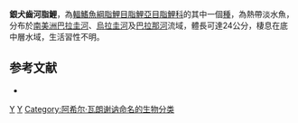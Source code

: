 {{Speciesbox 
| taxon = Cynopotamus argenteus
| status = NE
| status_system = IUCN3.1
| authority =  [[Achille_Valenciennes|Valenciennes]], 1836
| synonyms = *''Hydrocyon argenteum''<br /><small>Valenciennes, 1836</small>
*''Characinus squamosus''<br /><small>Eigenmann & Kennedy, 1903</small>
*''Charax caliurus''<br /><small>Eigenmann & Kennedy, 1907</small>
}}
'''銀犬齒河脂鯉'''，為[[輻鰭魚綱|輻鰭魚綱]][[脂鯉目|脂鯉目]][[脂鯉亞目|脂鯉亞目]][[脂鯉科|脂鯉科]]的其中一個[[種|種]]，為熱帶淡水魚，分布於[[南美洲|南美洲]][[巴拉圭河|巴拉圭河]]、[[烏拉圭河|烏拉圭河]]及[[巴拉那河|巴拉那河]]流域，體長可達24公分，棲息在底中層水域，生活習性不明。

==参考文献==
{{refbegin}}
*{{FishBase_species|genus=Cynopotamus|species=argenteus|year=2013|month=11}}
{{refend}}

{{Taxonbar|from=Q5627612}}

[[Category:犬齒河脂鯉屬|Y]]
[[Category:1836年描述的鱼类|Y]]
[[Category:阿希尔·瓦朗谢讷命名的生物分类|Category:阿希尔·瓦朗谢讷命名的生物分类]]


{{魚類小作品}}